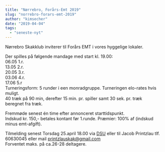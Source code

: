 ```yaml
---
title: "Nørrebro, Forårs-Emt 2019"
slug: "norrebro-forars-emt-2019"
author: "kimsecher"
date: "2019-04-04"
tags: 
  - "seneste-nyt"
---
```


Nørrebro Skakklub inviterer til Forårs EMT i vores hyggelige lokaler.  

Der spilles på følgende mandage med start kl. 19.00:  
06.05 1.r.  
13.05 2.r.  
20.05 3.r.  
03.06 4.r.  
17.06 5.r  
Turneringsform: 5 runder i een monradgruppe. Turneringen elo-rates hvis muligt.  
40 træk på 90 min, derefter 15 min. pr. spiller samt 30 sek. pr. træk beregnet fra træk.

Fremmøde senest én time efter annonceret starttidspunkt.  
Indskud kr. 150,- betales kontant før 1.runde. Præmier: 100% af (indskud minus emt-afgift).

Tilmelding senest Torsdag 25.april 18.00 via [DSU](http://turnering.skak.dk/TournamentActive/Details?tourId=25706) eller til Jacob Printzlau tlf. 60630045 eller mail printzlauskak@gmail.com  
Forventet maks. på ca.26-28 deltagere.
